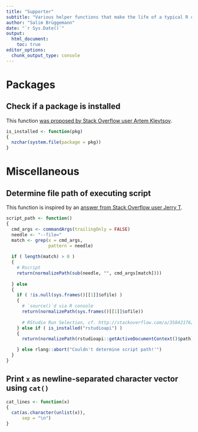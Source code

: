 ```yaml
---
title: "Supporter"
subtitle: "Various helper functions that make the life of a typical R coder just a little bit easier"
author: "Salim Brüggemann"
date: "`r Sys.Date()`"
output:
  html_document:
    toc: true
editor_options:
  chunk_output_type: console
---
```


# Packages

## Check if a package is installed

This function [was proposed by Stack Overflow user Artem Klevtsov](https://stackoverflow.com/a/38082613/7196903).

```r
is_installed <- function(pkg)
{
  nzchar(system.file(package = pkg))
}
```

# Miscellaneous

## Determine file path of executing script

This function is inspired by an [answer from Stack Overflow user Jerry T](https://stackoverflow.com/a/36777602/7196903).

```r
script_path <- function()
{
  cmd_args <- commandArgs(trailingOnly = FALSE)
  needle <- "--file="
  match <- grep(x = cmd_args,
                pattern = needle)
  
  if ( length(match) > 0 )
  {
    # Rscript
    return(normalizePath(sub(needle, "", cmd_args[match])))
    
  } else
  {
    if ( !is.null(sys.frames()[[1]]$ofile) )
    {
      # `source()`d via R console
      return(normalizePath(sys.frames()[[1]]$ofile))
      
      # RStudio Run Selection, cf. http://stackoverflow.com/a/35842176/2292993  
    } else if ( is_installed("rstudioapi") )
    {
      return(normalizePath(rstudioapi::getActiveDocumentContext()$path))

    } else rlang::abort("Couldn't determine script path!'")
  }
}
```

## Print `x` as newline-separated character vector using `cat()`

```r
cat_lines <- function(x)
{
  cat(as.character(unlist(x)),
      sep = "\n")
}
```

